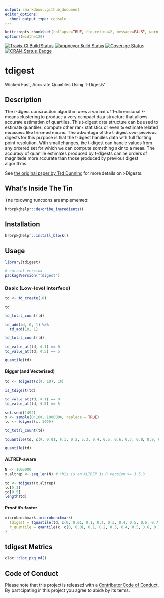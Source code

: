 ```yaml
---
output: rmarkdown::github_document
editor_options: 
  chunk_output_type: console
---
```

```r
knitr::opts_chunk$set(collapse=TRUE, fig.retina=2, message=FALSE, warning=FALSE)
options(width=120)
```

[![Travis-CI Build Status](https://travis-ci.org/hrbrmstr/tdigest.svg?branch=master)](https://travis-ci.org/hrbrmstr/tdigest) 
[![AppVeyor Build Status](https://ci.appveyor.com/api/projects/status/github/hrbrmstr/tdigest?branch=master&svg=true)](https://ci.appveyor.com/project/hrbrmstr/tdigest) 
[![Coverage Status](https://codecov.io/gh/hrbrmstr/tdigest/branch/master/graph/badge.svg)](https://codecov.io/gh/hrbrmstr/tdigest)
[![CRAN_Status_Badge](https://www.r-pkg.org/badges/version/tdigest)](https://cran.r-project.org/package=tdigest)

# tdigest

Wicked Fast, Accurate Quantiles Using 't-Digests'

## Description

The t-digest construction algorithm uses a variant of 1-dimensional k-means clustering to produce a very compact data structure that allows accurate estimation of quantiles. This t-digest data structure can be used to estimate quantiles, compute other rank statistics or even to estimate related measures like trimmed means. The advantage of the t-digest over previous digests for this purpose is that the t-digest handles data with full floating point resolution. With small changes, the t-digest can handle values from any ordered set for which we can compute something akin to a mean. The accuracy of quantile estimates produced by t-digests can be orders of magnitude more accurate than those produced by previous digest algorithms.

See [the original paper by Ted Dunning](https://raw.githubusercontent.com/tdunning/t-digest/master/docs/t-digest-paper/histo.pdf) for more details on t-Digests.

## What's Inside The Tin

The following functions are implemented:

```r
hrbrpkghelpr::describe_ingredients()
```

## Installation

```r
hrbrpkghelpr::install_block()
```

## Usage

```r
library(tdigest)

# current version
packageVersion("tdigest")

```

### Basic (Low-level interface)

```r
td <- td_create(10)

td

td_total_count(td)

td_add(td, 0, 1) %>% 
  td_add(10, 1)

td_total_count(td)

td_value_at(td, 0.1) == 0
td_value_at(td, 0.5) == 5

quantile(td)
```

#### Bigger (and Vectorised)

```r
td <- tdigest(c(0, 10), 10)

is_tdigest(td)

td_value_at(td, 0.1) == 0
td_value_at(td, 0.5) == 5

set.seed(1492)
x <- sample(0:100, 1000000, replace = TRUE)
td <- tdigest(x, 1000)

td_total_count(td)

tquantile(td, c(0, 0.01, 0.1, 0.2, 0.3, 0.4, 0.5, 0.6, 0.7, 0.8, 0.9, 0.99, 1))

quantile(td)
```

#### ALTREP-aware

```r
N <- 1000000
x.altrep <- seq_len(N) # this is an ALTREP in R version >= 3.5.0

td <- tdigest(x.altrep)
td[0.1]
td[0.5]
length(td)
```

#### Proof it's faster

```r
microbenchmark::microbenchmark(
  tdigest = tquantile(td, c(0, 0.01, 0.1, 0.2, 0.3, 0.4, 0.5, 0.6, 0.7, 0.8, 0.9, 0.99, 1)),
  r_quantile = quantile(x, c(0, 0.01, 0.1, 0.2, 0.3, 0.4, 0.5, 0.6, 0.7, 0.8, 0.9, 0.99, 1))
)
```

## tdigest Metrics

```r
cloc::cloc_pkg_md()
```

## Code of Conduct

Please note that this project is released with a [Contributor Code of Conduct](CONDUCT.md). 
By participating in this project you agree to abide by its terms.
